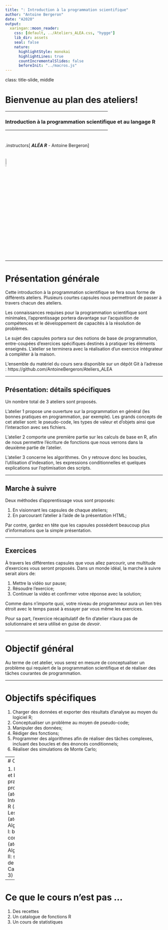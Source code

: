 ```yaml
---
title: ": Introduction à la programmation scientifique"
author: "Antoine Bergeron"
date: "A2020"
output:
  xaringan::moon_reader:
    css: [default, ../Ateliers_ALEA.css, "hygge"]
    lib_dir: assets
    seal: false
    nature:
      highlightStyle: monokai
      highlightLines: true
      countIncrementalSlides: false
      beforeInit: "../macros.js"
---
```


class: title-slide, middle

<style type="text/css">
  .title-slide {
    background-image: url('assets/img/Coding.png');
    background-color: #23373B;
    background-size: contain;
    border: 0px;
    background-position: 600px 0;
    line-height: 1;
  }
</style>

# Bienvenue au plan des ateliers!

<hr width="65%" align="left" size="0.3" color="orange"></hr>

### Introduction à la programmation scientifique et au langage R

<hr width="65%" align="left" size="0.3" color="orange" style="margin-bottom:40px;" alt="@Martin Sanchez"></hr>

.instructors[
  ***ALÉA R*** - Antoine Bergeron
]

<img src="assets/img/Rlogo.png" width="8%" style="margin-top:20px;"></img>

---

# Présentation générale

Cette introduction à la programmation scientifique se fera sous forme de différents ateliers. Plusieurs courtes capsules nous permettront de passer à travers chacun des ateliers. 

Les connaissances requises pour la programmation scientifique sont
minimales, l'apprentissage portera davantage sur l'acquisition de
compétences et le développement de capacités à la résolution de problèmes.

Le sujet des capsules portera sur des notions de base de
programmation, entre-coupées d'exercices spécifiques
destinés à pratiquer les éléments enseignés. L'atelier se terminera avec
la réalisation d'un exercice intégrateur à compléter à la maison.

L'ensemble du matériel du cours sera disponible sur un dépôt Git à l'adresse :
https://github.com/AntoineBergeron/Ateliers_ALEA

---

## Présentation: détails spécifiques

Un nombre total de 3 ateliers sont proposés. 

L'atelier 1 propose une ouverture sur la programmation en général (les bonnes pratiques en programmation, par exemple). Les grands concepts de cet atelier sont: le pseudo-code, les types de valeur et d'objets ainsi que l'interaction avec ses fichiers.

L'atelier 2 comporte une première partie sur les calculs de base en R, afin de nous permettre l'écriture de fonctions que nous verrons dans la deuxième partie de l'atelier.

L'atelier 3 concerne les algorithmes. On y retrouve donc les boucles, l'utilisation d'indexation, les expressions conditionnelles et quelques explications sur l'optimisation des scripts.

---

## Marche à suivre

Deux méthodes d'apprentissage vous sont proposés:

1. En visionnant les capsules de chaque ateliers;
2. En parcourant l'atelier à l'aide de la présentation HTML;

Par contre, gardez en tête que les capsules possèdent beaucoup plus d'informations que la simple présentation.

---

## Exercices


À travers les différentes capsules que vous allez parcourir, une multitude d'exercices vous seront proposés. Dans un monde idéal, la marche à suivre serait alors de:

1. Mettre la vidéo sur pause;
2. Résoudre l'exercice;
3. Continuer la vidéo et confirmer votre réponse avec la solution;

Comme dans n'importe quoi, votre niveau de programmeur aura un lien très étroit avec le temps passé à essayer par vous même les exercices. 

Pour sa part, l'exercice récapitulatif de fin d'atelier n'aura pas de solutionnaire et sera utilisé en guise de *devoir*.


---

# Objectif général

Au terme de cet atelier, vous serez en mesure de conceptualiser un problème qui requiert de la programmation scientifique et de réaliser des tâches courantes de programmation.


---

# Objectifs spécifiques

1. Charger des données et exporter des résultats d'analyse au moyen du
    logiciel R;
2. Conceptualiser un problème au moyen de pseudo-code;
3. Manipuler des données;
4. Rédiger des fonctions;
5. Programmer des algorithmes afin de réaliser des tâches complexes,
    incluant des boucles et des énoncés conditionnels;
6. Réaliser des simulations de Monte Carlo;

---
# Contenu

1. Introduction et bonnes pratiques de programmation (atelier 1)
2. Interagir avec R (atelier 1)
3. Les fonctions (atelier 2)
4. Algorithmique I: boucles et conditions (atelier 3)
5. Algorithmique II: simulations de Monte Carlo (atelier 3)

---

# Ce que le cours n'est pas ...

1. Des recettes
2. Un catalogue de fonctions R
3. Un cours de statistiques

